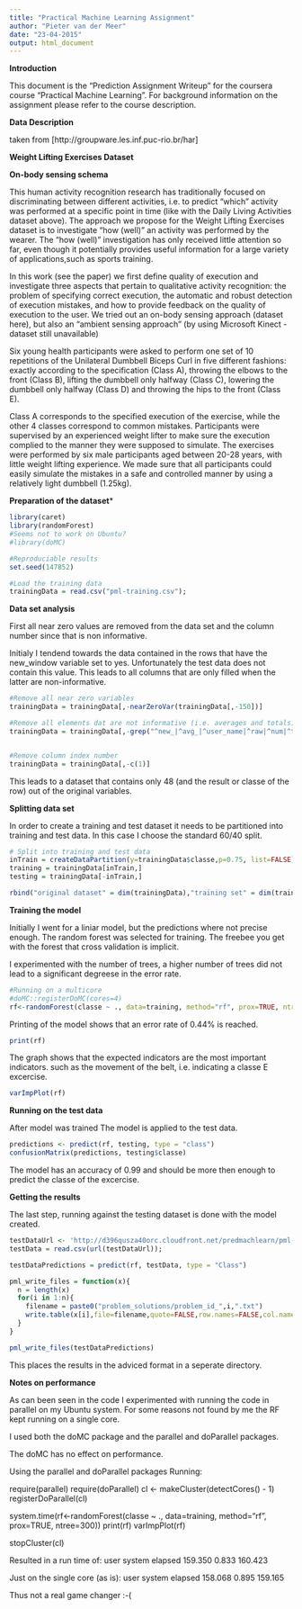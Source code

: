 ```yaml
---
title: "Practical Machine Learning Assignment"
author: "Pieter van der Meer"
date: "23-04-2015"
output: html_document
---
```


**Introduction**

This document is the "Prediction Assignment Writeup" for the coursera course "Practical Machine Learning". For background information on the assignment please refer to the course description.

**Data Description**

taken from [http://groupware.les.inf.puc-rio.br/har]

**Weight Lifting Exercises Dataset**


**On-body sensing schema**

This human activity recognition research has traditionally focused on discriminating between different activities, i.e. to predict "which" activity was performed at a specific point in time (like with the Daily Living Activities dataset above). The approach we propose for the Weight Lifting Exercises dataset is to investigate "how (well)" an activity was performed by the wearer. The "how (well)" investigation has only received little attention so far, even though it potentially provides useful information for a large variety of applications,such as sports training.

In this work (see the paper) we first define quality of execution and investigate three aspects that pertain to qualitative activity recognition: the problem of specifying correct execution, the automatic and robust detection of execution mistakes, and how to provide feedback on the quality of execution to the user. We tried out an on-body sensing approach (dataset here), but also an "ambient sensing approach" (by using Microsoft Kinect - dataset still unavailable)

Six young health participants were asked to perform one set of 10 repetitions of the Unilateral Dumbbell Biceps Curl in five different fashions: exactly according to the specification (Class A), throwing the elbows to the front (Class B), lifting the dumbbell only halfway (Class C), lowering the dumbbell only halfway (Class D) and throwing the hips to the front (Class E).

Class A corresponds to the specified execution of the exercise, while the other 4 classes correspond to common mistakes. Participants were supervised by an experienced weight lifter to make sure the execution complied to the manner they were supposed to simulate. The exercises were performed by six male participants aged between 20-28 years, with little weight lifting experience. We made sure that all participants could easily simulate the mistakes in a safe and controlled manner by using a relatively light dumbbell (1.25kg).

**Preparation of the dataset***

```r
library(caret)
library(randomForest)
#Seems not to work on Ubuntu?
#library(doMC)

#Reproduciable results
set.seed(147852)

#Load the training data
trainingData = read.csv("pml-training.csv");
```

**Data set analysis**

First all near zero values are removed from the data set and the column number since that is non informative.

Initialy I tendend towards the data contained in the rows that have the new_window variable set to yes. Unfortunately the test data does not contain this value. 
This leads to all columns that are only filled when the latter are non-informative.



```r
#Remove all near zero variables
trainingData = trainingData[,-nearZeroVar(trainingData[,-150])]

#Remove all elements dat are not informative (i.e. averages and totals)
trainingData = trainingData[,-grep("^new_|^avg_|^user_name|^raw|^num|^total|^max|^min|^amplitude|^var|^stddev|^cvtd|^kurtosis|^skewness", colnames(trainingData))]


#Remove column index number
trainingData = trainingData[,-c(1)]
```

This leads to a dataset that contains only 48 (and the result or classe of the row) out of the original variables. 

**Splitting data set**

In order to create a training and test dataset it needs to be partitioned into training and test data. In this case I choose the standard 60/40 split.

```r
# Split into training and test data
inTrain = createDataPartition(y=trainingData$classe,p=0.75, list=FALSE)
training = trainingData[inTrain,]
testing = trainingData[-inTrain,]

rbind("original dataset" = dim(trainingData),"training set" = dim(training))
```

**Training the model**

Initially I went for a liniar model, but the predictions where not precise enough. The random forest was selected for training. The freebee you get with the forest that cross validation is implicit.

I experimented with the number of trees, a higher number of trees did not lead to a significant degreese in the error rate.

```r
#Running on a multicore
#doMC::registerDoMC(cores=4)
rf<-randomForest(classe ~ ., data=training, method="rf", prox=TRUE, ntree=300)
```

Printing of the model shows that an error rate of 0.44% is reached.

```r
print(rf)
```

The graph shows that the expected indicators are the most important indicators. such as the movement of the belt, i.e. indicating a classe E excercise.

```r
varImpPlot(rf)
```

**Running on the test data** 

After model was trained The model is applied to the test data.

```r
predictions <- predict(rf, testing, type = "class")
confusionMatrix(predictions, testing$classe)
```

The model has an accuracy of 0.99 and should be more then enough to predict the classe of the excercise.

**Getting the results**

The last step, running against the testing dataset is done with the model created.

```r
testDataUrl <- 'http://d396qusza40orc.cloudfront.net/predmachlearn/pml-testing.csv';
testData = read.csv(url(testDataUrl));

testDataPredictions = predict(rf, testData, type = "Class")

pml_write_files = function(x){
  n = length(x)
  for(i in 1:n){
    filename = paste0("problem_solutions/problem_id_",i,".txt")
    write.table(x[i],file=filename,quote=FALSE,row.names=FALSE,col.names=FALSE)
  }
}

pml_write_files(testDataPredictions)
```

This places the results in the adviced format in a seperate directory.



**Notes on performance**

As can been seen in the code I experimented with running the code in parallel on my Ubuntu system. For some reasons not found by me the RF kept running on a single core.

I used both the doMC package and the parallel and doParallel packages. 

The doMC has no effect on performance.

Using the parallel and doParallel packages
Running:

require(parallel)
require(doParallel)
cl <- makeCluster(detectCores() - 1)
registerDoParallel(cl)

system.time(rf<-randomForest(classe ~ ., data=training, method="rf", prox=TRUE, ntree=300))
print(rf)
varImpPlot(rf)

stopCluster(cl)

Resulted in a run time of:
   user  system elapsed 
159.350   0.833 160.423 

Just on the single core (as is):
   user  system elapsed 
158.068   0.895 159.165 

Thus not a real game changer :-(